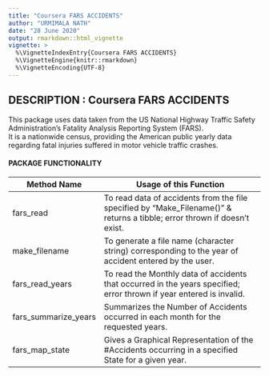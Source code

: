 ```yaml
---
title: "Coursera FARS ACCIDENTS"
author: "URMIMALA NATH"
date: "28 June 2020"
output: rmarkdown::html_vignette
vignette: >
  %\VignetteIndexEntry{Coursera FARS ACCIDENTS}
  %\VignetteEngine{knitr::rmarkdown}
  %\VignetteEncoding{UTF-8}
---
```


## DESCRIPTION : Coursera FARS ACCIDENTS

This package uses data taken from the US National Highway Traffic Safety Administration's Fatality Analysis Reporting System (FARS).  
It is a nationwide census, providing the American public yearly data regarding fatal injuries suffered in motor vehicle traffic crashes.  

#### PACKAGE FUNCTIONALITY

Method Name             | Usage of this Function
-----------             | ----------------------
fars_read               | To read data of accidents from the file specified by "Make_Filename()" & returns a tibble; error thrown if doesn't exist.
make_filename           | To generate a file name (character string) corresponding to the year of accident entered by the user.
fars_read_years         | To read the Monthly data of accidents that occurred in the years specified; error thrown if year entered is invalid.
fars_summarize_years    | Summarizes the Number of Accidents occurred in each month for the requested years. 
fars_map_state          | Gives a Graphical Representation of the #Accidents occurring in a specified State for a given year.

